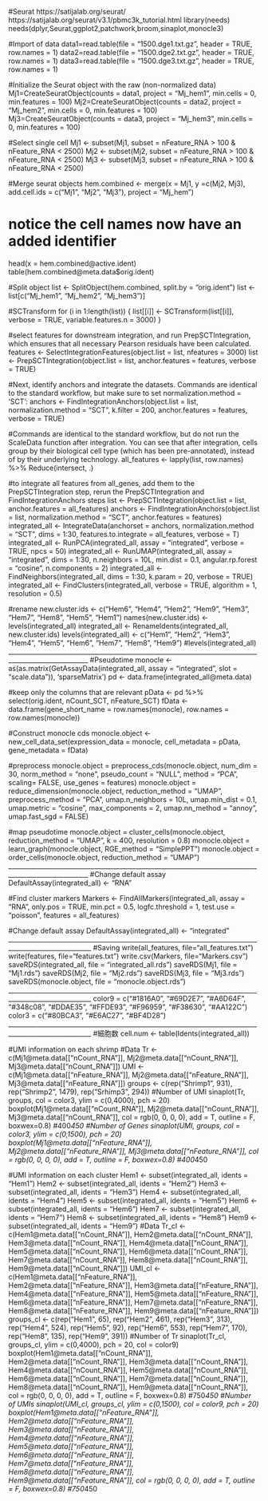 #Seurat
https://satijalab.org/seurat/
https://satijalab.org/seurat/v3.1/pbmc3k_tutorial.html
library(needs)
needs(dplyr,Seurat,ggplot2,patchwork,broom,sinaplot,monocle3)

#Import of data
data1=read.table(file = "1500.dge1.txt.gz", header = TRUE, row.names = 1)
data2=read.table(file = "1500.dge2.txt.gz", header = TRUE, row.names = 1)
data3=read.table(file = "1500.dge3.txt.gz", header = TRUE, row.names = 1)

#Initialize the Seurat object with the raw (non-normalized data)
Mj1=CreateSeuratObject(counts = data1, project = "Mj_hem1", min.cells = 0, min.features = 100)
Mj2=CreateSeuratObject(counts = data2, project = "Mj_hem2", min.cells = 0, min.features = 100)
Mj3=CreateSeuratObject(counts = data3, project = "Mj_hem3", min.cells = 0, min.features = 100)

#Select single cell
Mj1 <- subset(Mj1, subset = nFeature_RNA > 100 & nFeature_RNA < 2500)
Mj2 <- subset(Mj2, subset = nFeature_RNA > 100 & nFeature_RNA < 2500)
Mj3 <- subset(Mj3, subset = nFeature_RNA > 100 & nFeature_RNA < 2500)

#Merge seurat objects
hem.combined <- merge(x = Mj1, y =c(Mj2, Mj3), add.cell.ids = c("Mj1", "Mj2", "Mj3"), project = "Mj_hem")

# notice the cell names now have an added identifier
head(x = hem.combined@active.ident)
table(hem.combined@meta.data$orig.ident)

#Split object
list <- SplitObject(hem.combined, split.by = "orig.ident")
list <- list[c("Mj_hem1", "Mj_hem2", "Mj_hem3")]

#SCTransform
for (i in 1:length(list)) {
    list[[i]] <- SCTransform(list[[i]],  verbose = TRUE, variable.features.n = 3000)
}

#select features for downstream integration, and run PrepSCTIntegration, which ensures that all necessary Pearson residuals have been calculated.
features <- SelectIntegrationFeatures(object.list = list, nfeatures = 3000)
list <- PrepSCTIntegration(object.list = list, anchor.features = features, verbose = TRUE)

#Next, identify anchors and integrate the datasets. Commands are identical to the standard workflow, but make sure to set normalization.method = 'SCT':
anchors <- FindIntegrationAnchors(object.list = list, normalization.method = "SCT", k.filter = 200, anchor.features = features, verbose = TRUE)

#Commands are identical to the standard workflow, but do not run the ScaleData function after integration. You can see that after integration, cells group by their biological cell type (which has been pre-annotated), instead of by their underlying technology.
all_features <- lapply(list, row.names) %>% Reduce(intersect, .) 

#to integrate all features from all_genes, add them to the PrepSCTIntegration step, rerun the PrepSCTIntegration and FindIntegrationAnchors steps
list <- PrepSCTIntegration(object.list = list, anchor.features = all_features)
anchors <- FindIntegrationAnchors(object.list = list, normalization.method = "SCT", anchor.features = features)
integrated_all <- IntegrateData(anchorset = anchors, normalization.method = "SCT", dims = 1:30, features.to.integrate = all_features, verbose = T)
integrated_all <- RunPCA(integrated_all, assay = "integrated", verbose = TRUE, npcs = 50)
integrated_all <- RunUMAP(integrated_all, assay = "integrated", dims = 1:30, n.neighbors = 10L, min.dist = 0.1, angular.rp.forest = "cosine",  n.components = 2)
integrated_all <- FindNeighbors(integrated_all, dims = 1:30, k.param = 20, verbose = TRUE)
integrated_all <- FindClusters(integrated_all, verbose = TRUE, algorithm = 1, resolution = 0.5)

#rename
new.cluster.ids <- c("Hem6", "Hem4", "Hem2", "Hem9", "Hem3", "Hem7", "Hem8", "Hem5", "Hem1")
names(new.cluster.ids) <- levels(integrated_all)
integrated_all <- RenameIdents(integrated_all, new.cluster.ids)
levels(integrated_all) <- c("Hem1", "Hem2", "Hem3", "Hem4", "Hem5", "Hem6", "Hem7", "Hem8", "Hem9")
#levels(integrated_all)
_______________________________________________________________________________________________________
#Pseudotime
monocle <- as(as.matrix(GetAssayData(integrated_all, assay = "integrated", slot = "scale.data")), 'sparseMatrix')
pd <- data.frame(integrated_all@meta.data)

#keep only the columns that are relevant
pData <- pd %>% select(orig.ident, nCount_SCT, nFeature_SCT)
fData <- data.frame(gene_short_name = row.names(monocle), row.names = row.names(monocle))

#Construct monocle cds
monocle.object <- new_cell_data_set(expression_data = monocle, cell_metadata = pData, gene_metadata = fData)

#preprocess
monocle.object = preprocess_cds(monocle.object, num_dim = 30, norm_method = "none", pseudo_count = "NULL", method = "PCA", scaling= FALSE, use_genes = features)
monocle.object = reduce_dimension(monocle.object, reduction_method = "UMAP", preprocess_method = "PCA", umap.n_neighbors = 10L, umap.min_dist = 0.1, umap.metric = "cosine", max_components = 2, umap.nn_method = "annoy", umap.fast_sgd = FALSE)

#map pseudotime
monocle.object = cluster_cells(monocle.object, reduction_method = "UMAP", k = 400, resolution = 0.8)
monocle.object = learn_graph(monocle.object, RGE_method = "SimplePPT")
monocle.object = order_cells(monocle.object, reduction_method = "UMAP")
_______________________________________________________________________________________________________
#Change default assay
DefaultAssay(integrated_all) <- "RNA"

#Find cluster markers
Markers <- FindAllMarkers(integrated_all, assay = "RNA", only.pos = TRUE, min.pct = 0.5, logfc.threshold = 1, test.use = "poisson", features = all_features)

#Change default assay
DefaultAssay(integrated_all) <- "integrated"
________________________________________________________________________________________________________
#Saving
write(all_features, file="all_features.txt")
write(features, file="features.txt")
write.csv(Markers, file="Markers.csv")
saveRDS(integrated_all, file = "integrated_all.rds")
saveRDS(Mj1, file = "Mj1.rds")
saveRDS(Mj2, file = "Mj2.rds")
saveRDS(Mj3, file = "Mj3.rds")
saveRDS(monocle.object, file = "monocle.object.rds")
________________________________________________________________________________________________________
color9 = c("#1816A0", "#69D2E7", "#A6D64F", "#348c08", "#DDAE35", "#FFDE93", "#F96959", "#F38630", "#AA122C")
color3 = c("#80BCA3", "#E6AC27", "#BF4D28")
________________________________________________________________________________________________________
#細胞数
cell.num <- table(Idents(integrated_all))

#UMI information on each shrimp
#Data
Tr <- c(Mj1@meta.data[["nCount_RNA"]], Mj2@meta.data[["nCount_RNA"]], Mj3@meta.data[["nCount_RNA"]])
UMI <- c(Mj1@meta.data[["nFeature_RNA"]], Mj2@meta.data[["nFeature_RNA"]], Mj3@meta.data[["nFeature_RNA"]])
groups <- c(rep("Shrimp1", 931), rep("Shrimp2", 1479), rep("Srhimp3", 294))
#Number of UMI
sinaplot(Tr, groups, col = color3, ylim = c(0,4000), pch = 20)
boxplot(Mj1@meta.data[["nCount_RNA"]], Mj2@meta.data[["nCount_RNA"]], Mj3@meta.data[["nCount_RNA"]], col = rgb(0, 0, 0, 0), add = T, outline = F, boxwex=0.8) #400*450
#Number of Genes
sinaplot(UMI, groups, col = color3, ylim = c(0,1500), pch = 20)
boxplot(Mj1@meta.data[["nFeature_RNA"]], Mj2@meta.data[["nFeature_RNA"]], Mj3@meta.data[["nFeature_RNA"]], col = rgb(0, 0, 0, 0), add = T, outline = F, boxwex=0.8) #400*450

#UMI information on each cluster
Hem1 <- subset(integrated_all, idents = "Hem1")
Hem2 <- subset(integrated_all, idents = "Hem2")
Hem3 <- subset(integrated_all, idents = "Hem3")
Hem4 <- subset(integrated_all, idents = "Hem4")
Hem5 <- subset(integrated_all, idents = "Hem5")
Hem6 <- subset(integrated_all, idents = "Hem6")
Hem7 <- subset(integrated_all, idents = "Hem7")
Hem8 <- subset(integrated_all, idents = "Hem8")
Hem9 <- subset(integrated_all, idents = "Hem9")
#Data
Tr_cl <- c(Hem1@meta.data[["nCount_RNA"]], Hem2@meta.data[["nCount_RNA"]], Hem3@meta.data[["nCount_RNA"]], Hem4@meta.data[["nCount_RNA"]], Hem5@meta.data[["nCount_RNA"]], Hem6@meta.data[["nCount_RNA"]], Hem7@meta.data[["nCount_RNA"]], Hem8@meta.data[["nCount_RNA"]], Hem9@meta.data[["nCount_RNA"]])
UMI_cl <- c(Hem1@meta.data[["nFeature_RNA"]], Hem2@meta.data[["nFeature_RNA"]], Hem3@meta.data[["nFeature_RNA"]], Hem4@meta.data[["nFeature_RNA"]], Hem5@meta.data[["nFeature_RNA"]], Hem6@meta.data[["nFeature_RNA"]], Hem7@meta.data[["nFeature_RNA"]], Hem8@meta.data[["nFeature_RNA"]], Hem9@meta.data[["nFeature_RNA"]])
groups_cl <- c(rep("Hem1", 65), rep("Hem2", 461), rep("Hem3", 313), rep("Hem4", 524), rep("Hem5", 92), rep("Hem6", 553), rep("Hem7", 170), rep("Hem8", 135), rep("Hem9", 391))
#Number of Tr
sinaplot(Tr_cl, groups_cl, ylim = c(0,4000), pch = 20, col = color9)
boxplot(Hem1@meta.data[["nCount_RNA"]], Hem2@meta.data[["nCount_RNA"]], Hem3@meta.data[["nCount_RNA"]], Hem4@meta.data[["nCount_RNA"]], Hem5@meta.data[["nCount_RNA"]], Hem6@meta.data[["nCount_RNA"]], Hem7@meta.data[["nCount_RNA"]], Hem8@meta.data[["nCount_RNA"]], Hem9@meta.data[["nCount_RNA"]], col = rgb(0, 0, 0, 0), add = T, outline = F, boxwex=0.8) #750*450
#Number of UMIs
sinaplot(UMI_cl, groups_cl, ylim = c(0,1500), col = color9, pch = 20)
boxplot(Hem1@meta.data[["nFeature_RNA"]], Hem2@meta.data[["nFeature_RNA"]], Hem3@meta.data[["nFeature_RNA"]], Hem4@meta.data[["nFeature_RNA"]], Hem5@meta.data[["nFeature_RNA"]], Hem6@meta.data[["nFeature_RNA"]], Hem7@meta.data[["nFeature_RNA"]], Hem8@meta.data[["nFeature_RNA"]], Hem9@meta.data[["nFeature_RNA"]], col = rgb(0, 0, 0, 0), add = T, outline = F, boxwex=0.8) #750*450

